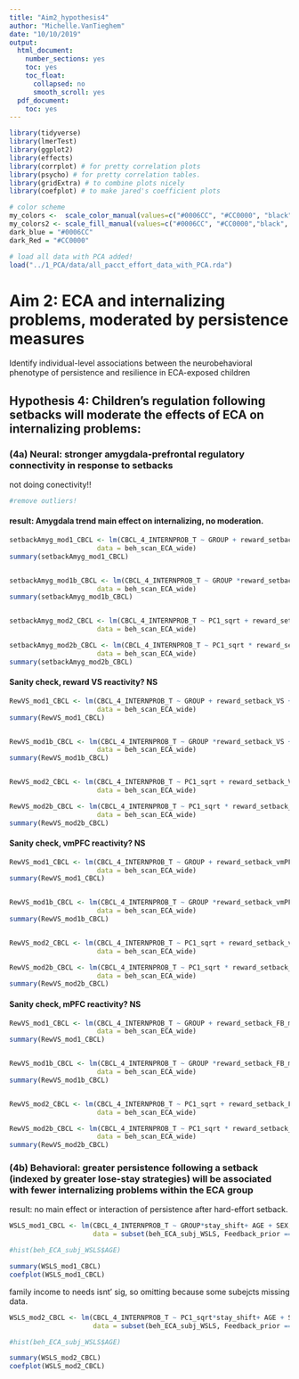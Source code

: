 ```yaml
---
title: "Aim2_hypothesis4"
author: "Michelle.VanTieghem"
date: "10/10/2019"
output:
  html_document:
    number_sections: yes
    toc: yes
    toc_float:
      collapsed: no
      smooth_scroll: yes
  pdf_document:
    toc: yes
---
```


```r
library(tidyverse)
library(lmerTest)
library(ggplot2)
library(effects)
library(corrplot) # for pretty correlation plots 
library(psycho) # for pretty correlation tables.
library(gridExtra) # to combine plots nicely
library(coefplot) # to make jared's coefficient plots

# color scheme 
my_colors <-  scale_color_manual(values=c("#0006CC", "#CC0000", "black", "black"))
my_colors2 <- scale_fill_manual(values=c("#0006CC", "#CC0000","black", "black"))
dark_blue = "#0006CC"
dark_Red = "#CC0000"

```

```r
# load all data with PCA added!
load("../1_PCA/data/all_pacct_effort_data_with_PCA.rda")
```


# Aim 2: ECA and internalizing problems, moderated by persistence measures 
Identify individual-level associations between the neurobehavioral phenotype of persistence and resilience in ECA-exposed children

## Hypothesis 4: Children’s regulation following setbacks will moderate the effects of ECA on internalizing problems: 
### (4a) Neural: stronger amygdala-prefrontal regulatory connectivity in response to setbacks
not doing conectivity!! 
```r
#remove outliers!

```

#### result: Amygdala trend main effect on internalizing, no moderation.
```r
setbackAmyg_mod1_CBCL <- lm(CBCL_4_INTERNPROB_T ~ GROUP + reward_setback_Amyg + AGE.c + SEX.c + total_TRs_censored, 
                      data = beh_scan_ECA_wide)
summary(setbackAmyg_mod1_CBCL)


setbackAmyg_mod1b_CBCL <- lm(CBCL_4_INTERNPROB_T ~ GROUP *reward_setback_Amyg + AGE.c + SEX.c + total_TRs_censored, 
                      data = beh_scan_ECA_wide)
summary(setbackAmyg_mod1b_CBCL)


setbackAmyg_mod2_CBCL <- lm(CBCL_4_INTERNPROB_T ~ PC1_sqrt + reward_setback_Amyg + AGE.c + SEX.c + total_TRs_censored, 
                      data = beh_scan_ECA_wide)

setbackAmyg_mod2b_CBCL <- lm(CBCL_4_INTERNPROB_T ~ PC1_sqrt * reward_setback_Amyg + AGE.c + SEX.c+ total_TRs_censored, 
                      data = beh_scan_ECA_wide)
summary(setbackAmyg_mod2b_CBCL)
```

#### Sanity check, reward VS reactivity? NS
```r
RewVS_mod1_CBCL <- lm(CBCL_4_INTERNPROB_T ~ GROUP + reward_setback_VS + AGE.c + SEX.c + total_TRs_censored, 
                      data = beh_scan_ECA_wide)
summary(RewVS_mod1_CBCL)


RewVS_mod1b_CBCL <- lm(CBCL_4_INTERNPROB_T ~ GROUP *reward_setback_VS + AGE.c + SEX.c + total_TRs_censored, 
                      data = beh_scan_ECA_wide)
summary(RewVS_mod1b_CBCL)


RewVS_mod2_CBCL <- lm(CBCL_4_INTERNPROB_T ~ PC1_sqrt + reward_setback_VS + AGE.c + SEX.c + total_TRs_censored, 
                      data = beh_scan_ECA_wide)

RewVS_mod2b_CBCL <- lm(CBCL_4_INTERNPROB_T ~ PC1_sqrt * reward_setback_VS + AGE.c + SEX.c+ total_TRs_censored, 
                      data = beh_scan_ECA_wide)
summary(RewVS_mod2b_CBCL)
```


#### Sanity check, vmPFC reactivity? NS
```r
RewVS_mod1_CBCL <- lm(CBCL_4_INTERNPROB_T ~ GROUP + reward_setback_vmPFC + AGE.c + SEX.c + total_TRs_censored, 
                      data = beh_scan_ECA_wide)
summary(RewVS_mod1_CBCL)


RewVS_mod1b_CBCL <- lm(CBCL_4_INTERNPROB_T ~ GROUP *reward_setback_vmPFC + AGE.c + SEX.c + total_TRs_censored, 
                      data = beh_scan_ECA_wide)
summary(RewVS_mod1b_CBCL)


RewVS_mod2_CBCL <- lm(CBCL_4_INTERNPROB_T ~ PC1_sqrt + reward_setback_vmPFC + AGE.c + SEX.c + total_TRs_censored, 
                      data = beh_scan_ECA_wide)

RewVS_mod2b_CBCL <- lm(CBCL_4_INTERNPROB_T ~ PC1_sqrt * reward_setback_vmPFC + AGE.c + SEX.c+ total_TRs_censored, 
                      data = beh_scan_ECA_wide)
summary(RewVS_mod2b_CBCL)
```


#### Sanity check, mPFC reactivity? NS
```r
RewVS_mod1_CBCL <- lm(CBCL_4_INTERNPROB_T ~ GROUP + reward_setback_FB_mPFC + AGE.c + SEX.c + total_TRs_censored, 
                      data = beh_scan_ECA_wide)
summary(RewVS_mod1_CBCL)


RewVS_mod1b_CBCL <- lm(CBCL_4_INTERNPROB_T ~ GROUP *reward_setback_FB_mPFC + AGE.c + SEX.c + total_TRs_censored, 
                      data = beh_scan_ECA_wide)
summary(RewVS_mod1b_CBCL)


RewVS_mod2_CBCL <- lm(CBCL_4_INTERNPROB_T ~ PC1_sqrt + reward_setback_FB_mPFC + AGE.c + SEX.c + total_TRs_censored, 
                      data = beh_scan_ECA_wide)

RewVS_mod2b_CBCL <- lm(CBCL_4_INTERNPROB_T ~ PC1_sqrt * reward_setback_FB_mPFC + AGE.c + SEX.c+ total_TRs_censored, 
                      data = beh_scan_ECA_wide)
summary(RewVS_mod2b_CBCL)
```

### (4b) Behavioral: greater persistence following a setback (indexed by greater lose-stay strategies) will be associated with fewer internalizing problems within the ECA group

result: no main effect or interaction of persistence after hard-effort setback.
```r
WSLS_mod1_CBCL <- lm(CBCL_4_INTERNPROB_T ~ GROUP*stay_shift+ AGE + SEX,  #Fam_inc_needs, , 
                     data = subset(beh_ECA_subj_WSLS, Feedback_prior == "Setback" & Effort_Choice_prior == "Hard"))

#hist(beh_ECA_subj_WSLS$AGE)

summary(WSLS_mod1_CBCL)
coefplot(WSLS_mod1_CBCL)
```

family income to needs isnt' sig, so omitting because some subejcts missing data.
```r
WSLS_mod2_CBCL <- lm(CBCL_4_INTERNPROB_T ~ PC1_sqrt*stay_shift+ AGE + SEX, # Fam_inc_needs, 
                     data = subset(beh_ECA_subj_WSLS, Feedback_prior == "Setback" & Effort_Choice_prior == "Hard"))

#hist(beh_ECA_subj_WSLS$AGE)

summary(WSLS_mod2_CBCL)
coefplot(WSLS_mod2_CBCL)

```

